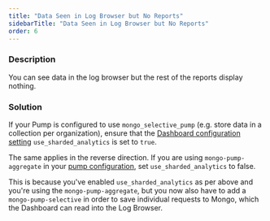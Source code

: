 ```yaml
---
title: "Data Seen in Log Browser but No Reports"
sidebarTitle: "Data Seen in Log Browser but No Reports"
order: 6
---
```


### Description

You can see data in the log browser but the rest of the reports display nothing.

### Solution

If your Pump is configured to use `mongo_selective_pump` (e.g. store data in a collection per organization), ensure that the [Dashboard configuration setting](/tyk-dashboard/configuration) `use_sharded_analytics` is set to `true`. 

The same applies in the reverse direction. If you are using `mongo-pump-aggregate` in your [pump configuration](/tyk-pump/configuration), set `use_sharded_analytics` to false.

This is because you've enabled `use_sharded_analytics` as per above and you're using the `mongo-pump-aggregate`, but you now also have to add a `mongo-pump-selective` in order to save individual requests to Mongo, which the Dashboard can read into the Log Browser.